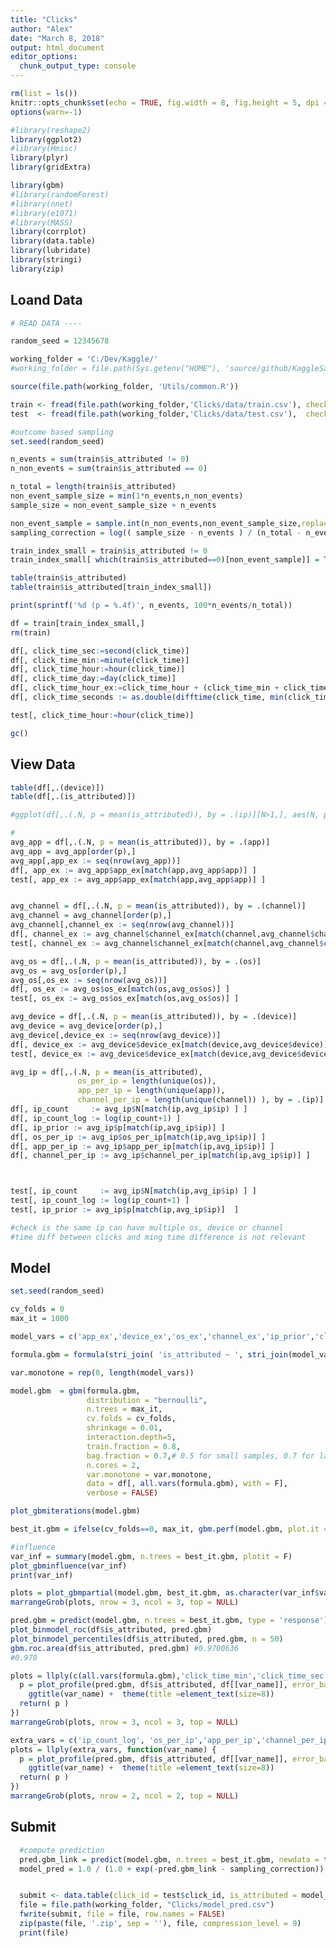 ---
title: "Clicks"
author: "Alex"
date: "March 8, 2018"
output: html_document
editor_options: 
  chunk_output_type: console
---

```{r setup, include=FALSE}
rm(list = ls())
knitr::opts_chunk$set(echo = TRUE, fig.width = 8, fig.height = 5, dpi = 240)
options(warn=-1)

#library(reshape2)
library(ggplot2)
#library(Hmisc)
library(plyr)
library(gridExtra)

library(gbm)
#library(randomForest)
#library(nnet)
#library(e1071)
#library(MASS)
library(corrplot)
library(data.table)
library(lubridate)
library(stringi)
library(zip)
```

## Loand Data

```{r data_load}

# READ DATA ---- 

random_seed = 12345678

working_folder = 'C:/Dev/Kaggle/'
#working_folder = file.path(Sys.getenv("HOME"), 'source/github/KaggleSandbox/')

source(file.path(working_folder, 'Utils/common.R'))

train <- fread(file.path(working_folder,'Clicks/data/train.csv'), check.names = TRUE)
test  <- fread(file.path(working_folder,'Clicks/data/test.csv'),  check.names = TRUE) # 1459   80

#outcome based sampling
set.seed(random_seed)

n_events = sum(train$is_attributed != 0)
n_non_events = sum(train$is_attributed == 0)

n_total = length(train$is_attributed)
non_event_sample_size = min(1*n_events,n_non_events)
sample_size = non_event_sample_size + n_events

non_event_sample = sample.int(n_non_events,non_event_sample_size,replace = FALSE)
sampling_correction = log(( sample_size - n_events ) / (n_total - n_events))

train_index_small = train$is_attributed != 0
train_index_small[ which(train$is_attributed==0)[non_event_sample]] = TRUE

table(train$is_attributed)
table(train$is_attributed[train_index_small])

print(sprintf('%d (p = %.4f)', n_events, 100*n_events/n_total))

df = train[train_index_small,]
rm(train)

df[, click_time_sec:=second(click_time)]
df[, click_time_min:=minute(click_time)]
df[, click_time_hour:=hour(click_time)]
df[, click_time_day:=day(click_time)]
df[, click_time_hour_ex:=click_time_hour + (click_time_min + click_time_sec/60)/60]
df[, click_time_seconds := as.double(difftime(click_time, min(click_time), unit="secs"))]

test[, click_time_hour:=hour(click_time)]

gc()

```

## View Data
```{r view_data}

table(df[,.(device)])
table(df[,.(is_attributed)])

#ggplot(df[,.(.N, p = mean(is_attributed)), by = .(ip)][N>1,], aes(N, p)) + geom_point()

#
avg_app = df[,.(.N, p = mean(is_attributed)), by = .(app)]
avg_app = avg_app[order(p),]
avg_app[,app_ex := seq(nrow(avg_app))]
df[, app_ex := avg_app$app_ex[match(app,avg_app$app)] ]
test[, app_ex := avg_app$app_ex[match(app,avg_app$app)] ]


avg_channel = df[,.(.N, p = mean(is_attributed)), by = .(channel)]
avg_channel = avg_channel[order(p),]
avg_channel[,channel_ex := seq(nrow(avg_channel))]
df[, channel_ex := avg_channel$channel_ex[match(channel,avg_channel$channel)] ]
test[, channel_ex := avg_channel$channel_ex[match(channel,avg_channel$channel)] ]

avg_os = df[,.(.N, p = mean(is_attributed)), by = .(os)]
avg_os = avg_os[order(p),]
avg_os[,os_ex := seq(nrow(avg_os))]
df[, os_ex := avg_os$os_ex[match(os,avg_os$os)] ]
test[, os_ex := avg_os$os_ex[match(os,avg_os$os)] ]

avg_device = df[,.(.N, p = mean(is_attributed)), by = .(device)]
avg_device = avg_device[order(p),]
avg_device[,device_ex := seq(nrow(avg_device))]
df[, device_ex := avg_device$device_ex[match(device,avg_device$device)] ]
test[, device_ex := avg_device$device_ex[match(device,avg_device$device)] ]

avg_ip = df[,.(.N, p = mean(is_attributed), 
               os_per_ip = length(unique(os)),  
               app_per_ip = length(unique(app)),
               channel_per_ip = length(unique(channel)) ), by = .(ip)]
df[, ip_count     := avg_ip$N[match(ip,avg_ip$ip) ] ]
df[, ip_count_log := log(ip_count+1) ]
df[, ip_prior := avg_ip$p[match(ip,avg_ip$ip)] ]
df[, os_per_ip := avg_ip$os_per_ip[match(ip,avg_ip$ip)] ]
df[, app_per_ip := avg_ip$app_per_ip[match(ip,avg_ip$ip)] ]
df[, channel_per_ip := avg_ip$channel_per_ip[match(ip,avg_ip$ip)] ]



test[, ip_count     := avg_ip$N[match(ip,avg_ip$ip) ] ]
test[, ip_count_log := log(ip_count+1) ]
test[, ip_prior := avg_ip$p[match(ip,avg_ip$ip)]  ]

#check is the same ip can have multiple os, device or channel
#time diff between clicks and ming time difference is not relevant
```

## Model
```{r model}
set.seed(random_seed)

cv_folds = 0
max_it = 1000

model_vars = c('app_ex','device_ex','os_ex','channel_ex','ip_prior','click_time_hour')

formula.gbm = formula(stri_join( 'is_attributed ~ ', stri_join(model_vars, collapse = ' + ')))

var.monotone = rep(0, length(model_vars))

model.gbm  = gbm(formula.gbm,
                 distribution = "bernoulli",
                 n.trees = max_it,
                 cv.folds = cv_folds,
                 shrinkage = 0.01,
                 interaction.depth=5,
                 train.fraction = 0.8,
                 bag.fraction = 0.7,# 0.5 for small samples, 0.7 for large
                 n.cores = 2,
                 var.monotone = var.monotone,
                 data = df[, all.vars(formula.gbm), with = F],
                 verbose = FALSE)

plot_gbmiterations(model.gbm)

best_it.gbm = ifelse(cv_folds==0, max_it, gbm.perf(model.gbm, plot.it = F))

#influence
var_inf = summary(model.gbm, n.trees = best_it.gbm, plotit = F)
plot_gbminfluence(var_inf)
print(var_inf)

plots = plot_gbmpartial(model.gbm, best_it.gbm, as.character(var_inf$var), output_type = 'response')
marrangeGrob(plots, nrow = 3, ncol = 3, top = NULL)

pred.gbm = predict(model.gbm, n.trees = best_it.gbm, type = 'response')
plot_binmodel_roc(df$is_attributed, pred.gbm)
plot_binmodel_percentiles(df$is_attributed, pred.gbm, n = 50)
gbm.roc.area(df$is_attributed, pred.gbm) #0.9700636
#0.970

plots = llply(c(all.vars(formula.gbm),'click_time_min','click_time_sec','click_time_hour','ip_count','ip_prior','click_time_seconds','click_time_hour_ex'), function(var_name) {
  p = plot_profile(pred.gbm, df$is_attributed, df[[var_name]], error_band = 'binom', bucket_count = 20) +
    ggtitle(var_name) +  theme(title =element_text(size=8))
  return( p )
})
marrangeGrob(plots, nrow = 3, ncol = 3, top = NULL)

extra_vars = c('ip_count_log', 'os_per_ip','app_per_ip','channel_per_ip')
plots = llply(extra_vars, function(var_name) {
  p = plot_profile(pred.gbm, df$is_attributed, df[[var_name]], error_band = 'binom', bucket_count = 50) +
    ggtitle(var_name) +  theme(title =element_text(size=8))
  return( p )
})
marrangeGrob(plots, nrow = 2, ncol = 2, top = NULL)

```


## Submit

```{r submit, echo=FALSE}

  #compute prediction
  pred.gbm_link = predict(model.gbm, n.trees = best_it.gbm, newdata = test, type = 'link')
  model_pred = 1.0 / (1.0 + exp(-pred.gbm_link - sampling_correction))


  submit <- data.table(click_id = test$click_id, is_attributed = model_pred)
  file = file.path(working_folder, "Clicks/model_pred.csv")
  fwrite(submit, file = file, row.names = FALSE)
  zip(paste(file, '.zip', sep = ''), file, compression_level = 9)
  print(file)

```